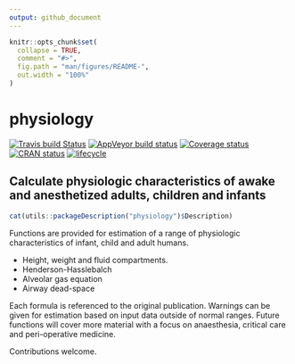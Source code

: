 ```yaml
---
output: github_document
---
```


<!-- README.md is generated from README.Rmd. Please edit that file, then:
rmarkdown::render("README.Rmd")
-->

```r
knitr::opts_chunk$set(
  collapse = TRUE,
  comment = "#>",
  fig.path = "man/figures/README-",
  out.width = "100%"
)
```

# physiology

[![Travis build Status](https://travis-ci.org/jackwasey/physiology.svg?branch=master)](https://travis-ci.org/jackwasey/physiology)
[![AppVeyor build status](https://ci.appveyor.com/api/projects/status/github/jackwasey/physiology?branch=master&svg=true)](https://ci.appveyor.com/project/jackwasey/physiology)
[![Coverage status](https://codecov.io/gh/jackwasey/physiology/branch/master/graph/badge.svg)](https://codecov.io/github/jackwasey/physiology?branch=master)
[![CRAN status](https://www.r-pkg.org/badges/version/physiology)](https://cran.r-project.org/package=physiology)
[![lifecycle](https://img.shields.io/badge/lifecycle-maturing-blue.svg)](https://www.tidyverse.org/lifecycle/#maturing)

## Calculate physiologic characteristics of awake and anesthetized adults, children and infants

```r
cat(utils::packageDescription("physiology")$Description)
```

Functions are provided for estimation of a range of physiologic characteristics of infant, child and adult humans.

 - Height, weight and fluid compartments.
 - Henderson-Hasslebalch
 - Alveolar gas equation
 - Airway dead-space
 
Each formula is referenced to the original publication. Warnings can be given for
estimation based on input data outside of normal ranges. Future functions
will cover more material with a focus on anaesthesia, critical
care and peri-operative medicine.

Contributions welcome.
